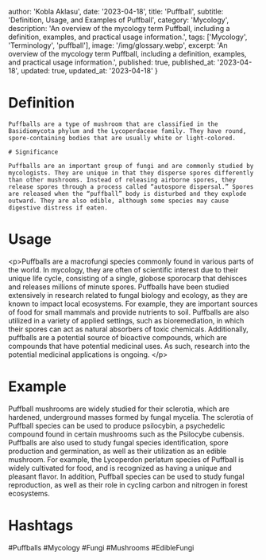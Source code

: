 
  author: 'Kobla Aklasu',
  date: '2023-04-18',
  title: 'Puffball',
  subtitle: 'Definition, Usage, and Examples of Puffball',
  category: 'Mycology',
  description: 'An overview of the mycology term Puffball, including a definition, examples, and practical usage information.',
  tags: ['Mycology', 'Terminology', 'puffball'],
  image: '/img/glossary.webp',
  excerpt: 'An overview of the mycology term Puffball, including a definition, examples, and practical usage information.',
  published: true,
  published_at: '2023-04-18',
  updated: true,
  updated_at: '2023-04-18'
}




# Definition 
    
    Puffballs are a type of mushroom that are classified in the Basidiomycota phylum and the Lycoperdaceae family. They have round, spore-containing bodies that are usually white or light-colored. 
    
    # Significance 
    
    Puffballs are an important group of fungi and are commonly studied by mycologists. They are unique in that they disperse spores differently than other mushrooms. Instead of releasing airborne spores, they release spores through a process called “autospore dispersal.” Spores are released when the “puffball” body is disturbed and they explode outward. They are also edible, although some species may cause digestive distress if eaten.

# Usage

&lt;p&gt;Puffballs are a macrofungi species commonly found in various parts of the world. In mycology, they are often of scientific interest due to their unique life cycle, consisting of a single, globose sporocarp that dehisces and releases millions of minute spores. Puffballs have been studied extensively in research related to fungal biology and ecology, as they are known to impact local ecosystems. For example, they are important sources of food for small mammals and provide nutrients to soil. Puffballs are also utilized in a variety of applied settings, such as bioremediation, in which their spores can act as natural absorbers of toxic chemicals. Additionally, puffballs are a potential source of bioactive compounds, which are compounds that have potential medicinal uses. As such, research into the potential medicinal applications is ongoing. &lt;/p&gt;

# Example

Puffball mushrooms are widely studied for their sclerotia, which are hardened, underground masses formed by fungal mycelia. The sclerotia of Puffball species can be used to produce psilocybin, a psychedelic compound found in certain mushrooms such as the Psilocybe cubensis. Puffballs are also used to study fungal species identification, spore production and germination, as well as their utilization as an edible mushroom. For example, the Lycoperdon perlatum species of Puffball is widely cultivated for food, and is recognized as having a unique and pleasant flavor. In addition, Puffball species can be used to study fungal reproduction, as well as their role in cycling carbon and nitrogen in forest ecosystems.

# Hashtags

#Puffballs #Mycology #Fungi #Mushrooms #EdibleFungi

